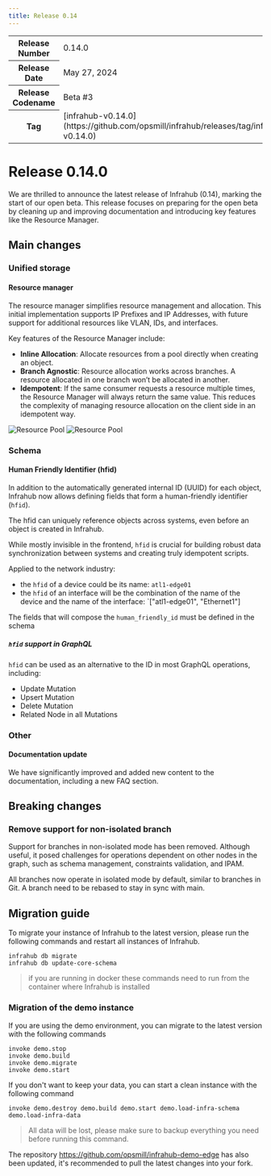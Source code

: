 ```yaml
---
title: Release 0.14
---
```

<table>
  <tbody>
    <tr>
      <th>Release Number</th>
      <td>0.14.0</td>
    </tr>
    <tr>
      <th>Release Date</th>
      <td>May 27, 2024</td>
    </tr>
    <tr>
      <th>Release Codename</th>
      <td>Beta #3</td>
    </tr>
    <tr>
      <th>Tag</th>
      <td>[infrahub-v0.14.0](https://github.com/opsmill/infrahub/releases/tag/infrahub-v0.14.0)</td>
    </tr>
  </tbody>
</table>

# Release 0.14.0

We are thrilled to announce the latest release of Infrahub (0.14), marking the start of our open beta.
This release focuses on preparing for the open beta by cleaning up and improving documentation and introducing key features like the Resource Manager.

## Main changes

### Unified storage

#### Resource manager

The resource manager simplifies resource management and allocation.
This initial implementation supports IP Prefixes and IP Addresses, with future support for additional resources like VLAN, IDs, and interfaces.

Key features of the Resource Manager include:

- **Inline Allocation**: Allocate resources from a pool directly when creating an object.
- **Branch Agnostic**: Resource allocation works across branches. A resource allocated in one branch won’t be allocated in another.
- **Idempotent**: If the same consumer requests a resource multiple times, the Resource Manager will always return the same value. This reduces the complexity of managing resource allocation on the client side in an idempotent way.

![Resource Pool](../../media/release_notes/infrahub_0_14_0/resource_manager_overview.png)
![Resource Pool](../../media/release_notes/infrahub_0_14_0/resource_manager_form.png)

### Schema

#### Human Friendly Identifier (hfid)

In addition to the automatically generated internal ID (UUID) for each object, Infrahub now allows defining fields that form a human-friendly identifier (`hfid`).

The hfid can uniquely reference objects across systems, even before an object is created in Infrahub.

While mostly invisible in the frontend, `hfid` is crucial for building robust data synchronization between systems and creating truly idempotent scripts.

Applied to the network industry:

- the `hfid` of a device could be its name: `atl1-edge01`
- the `hfid` of an interface will be the combination of the name of the device and the name of the interface: `["atl1-edge01", "Ethernet1"]

The fields that will compose the `human_friendly_id` must be defined in the schema

##### `hfid` support in GraphQL

`hfid` can be used as an alternative to the ID in most GraphQL operations, including:

- Update Mutation
- Upsert Mutation
- Delete Mutation
- Related Node in all Mutations

### Other

#### Documentation update

We have significantly improved and added new content to the documentation, including a new FAQ section.

## Breaking changes

### Remove support for non-isolated branch

Support for branches in non-isolated mode has been removed.
Although useful, it posed challenges for operations dependent on other nodes in the graph, such as schema management, constraints validation, and IPAM.

All branches now operate in isolated mode by default, similar to branches in Git. A branch need to be rebased to stay in sync with main.

## Migration guide

To migrate your instance of Infrahub to the latest version, please run the following commands and restart all instances of Infrahub.

<!-- vale off -->
```shell
infrahub db migrate
infrahub db update-core-schema
```
<!-- vale on -->

> if you are running in docker these commands need to run from the container where Infrahub is installed

### Migration of the demo instance

If you are using the demo environment, you can migrate to the latest version with the following commands

```shell
invoke demo.stop
invoke demo.build
invoke demo.migrate
invoke demo.start
```

If you don't want to keep your data, you can start a clean instance with the following command

```shell
invoke demo.destroy demo.build demo.start demo.load-infra-schema demo.load-infra-data
```

> All data will be lost, please make sure to backup everything you need before running this command.

The repository https://github.com/opsmill/infrahub-demo-edge has also been updated, it's recommended to pull the latest changes into your fork.
